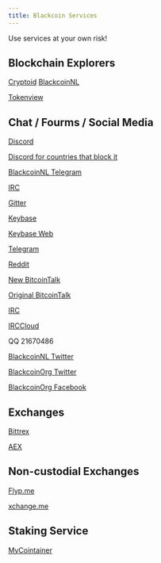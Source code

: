 ```yaml
---
title: Blackcoin Services
---
```


Use services at your own risk! 

## Blockchain Explorers

[Cryptoid](chainz.cryptoid.info/blk/)
[BlackcoinNL](https://explorer.blackcoin.nl/)

[Tokenview](https://blk.tokenview.com/)

## Chat / Fourms / Social Media

[Discord](https://discord.gg/hjNUgW)

[Discord for countries that block it](https://www.blackcoin.nl/chat-service-bridge/)

[BlackcoinNL Telegram](https://t.me/BlackcoinNL)

[IRC](https://en.irc2go.com/webchat/?net=freenode&room=blackcoin)

[Gitter](https://gitter.im/BlackCoin_Hub/)

[Keybase](keybase://team-page/blackcoin)

[Keybase Web](https://keybase.io/team/blackcoin)

[Telegram](https://t.me/blackcoin)

[Reddit](https://www.reddit.com/r/blackcoin/)

[New BitcoinTalk](https://bitcointalk.org/index.php?topic=3017838.0)

[Original BitcoinTalk](https://bitcointalk.org/index.php?topic=469640.0)

[IRC](irc://irc.freenode.net/#blackcoin)

[IRCCloud](https://www.irccloud.com/invite?channel=%23blackcoin&hostname=irc.freenode.net&port=6667)

QQ 21670486

[BlackcoinNL Twitter](https://twitter.com/BlackcoinNL)

[BlackcoinOrg Twitter](https://twitter.com/BlackcoinOrg)

[BlackcoinOrg Facebook](https://facebook.com/BlackcoinOrg)

## Exchanges

[Bittrex](https://bittrex.com/Market/Index?MarketName=BTC-BLK)

[AEX](https://www.aex.com/page/trade.html#/?symbol=blk_btc)

## Non-custodial Exchanges

[Flyp.me](https://flyp.me/en/top-cryptocurrencies/what-is-blackcoin/)

[xchange.me](https://xchange.me/)

## Staking Service

[MyCointainer](https://www.mycointainer.com/)
